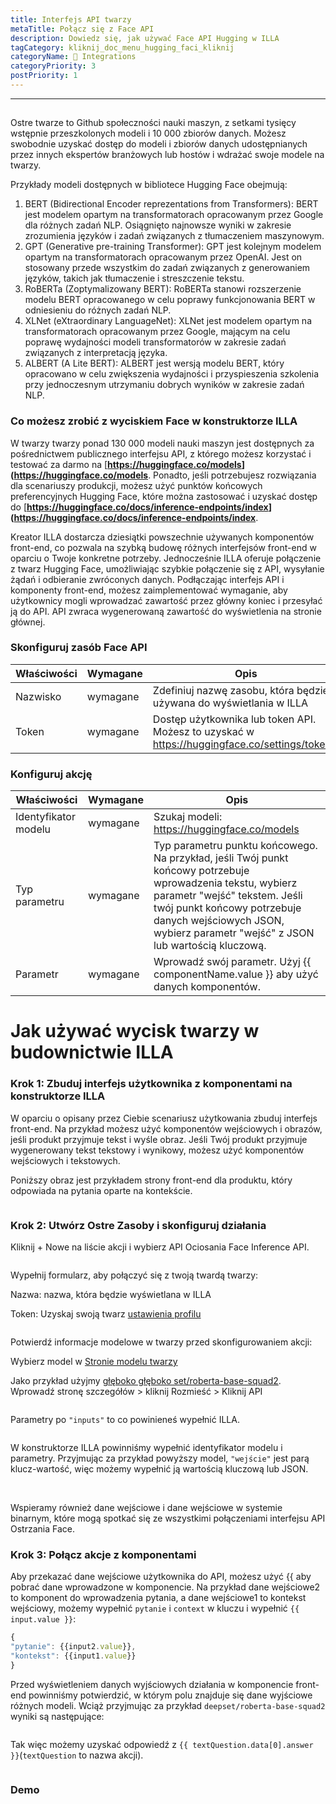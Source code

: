 ```yaml
---
title: Interfejs API twarzy
metaTitle: Połącz się z Face API
description: Dowiedz się, jak używać Face API Hugging w ILLA
tagCategory: kliknij_doc_menu_hugging_faci_kliknij
categoryName: 🔨 Integrations
categoryPriority: 3
postPriority: 1
---
```


* * *

## <Heading hidden>Interfejs API twarzy</Heading>

Ostre twarze to Github społeczności nauki maszyn, z setkami tysięcy wstępnie przeszkolonych modeli i 10 000 zbiorów danych. Możesz swobodnie uzyskać dostęp do modeli i zbiorów danych udostępnianych przez innych ekspertów branżowych lub hostów i wdrażać swoje modele na twarzy.

Przykłady modeli dostępnych w bibliotece Hugging Face obejmują:

1.  BERT (Bidirectional Encoder reprezentations from Transformers): BERT jest modelem opartym na transformatorach opracowanym przez Google dla różnych zadań NLP. Osiągnięto najnowsze wyniki w zakresie zrozumienia języków i zadań związanych z tłumaczeniem maszynowym.
2.  GPT (Generative pre-training Transformer): GPT jest kolejnym modelem opartym na transformatorach opracowanym przez OpenAI. Jest on stosowany przede wszystkim do zadań związanych z generowaniem języków, takich jak tłumaczenie i streszczenie tekstu.
3.  RoBERTa (Zoptymalizowany BERT): RoBERTa stanowi rozszerzenie modelu BERT opracowanego w celu poprawy funkcjonowania BERT w odniesieniu do różnych zadań NLP.
4.  XLNet (eXtraordinary LanguageNet): XLNet jest modelem opartym na transformatorach opracowanym przez Google, mającym na celu poprawę wydajności modeli transformatorów w zakresie zadań związanych z interpretacją języka.
5.  ALBERT (A Lite BERT): ALBERT jest wersją modelu BERT, który opracowano w celu zwiększenia wydajności i przyspieszenia szkolenia przy jednoczesnym utrzymaniu dobrych wyników w zakresie zadań NLP.

### Co możesz zrobić z wyciskiem Face w konstruktorze ILLA

W twarzy twarzy ponad 130 000 modeli nauki maszyn jest dostępnych za pośrednictwem publicznego interfejsu API, z którego możesz korzystać i testować za darmo na \[**<https://huggingface.co/models>](<https://huggingface.co/models>**. Ponadto, jeśli potrzebujesz rozwiązania dla scenariuszy produkcji, możesz użyć punktów końcowych preferencyjnych Hugging Face, które można zastosować i uzyskać dostęp do \[**<https://huggingface.co/docs/inference-endpoints/index>](<https://huggingface.co/docs/inference-endpoints/index>**.

Kreator ILLA dostarcza dziesiątki powszechnie używanych komponentów front-end, co pozwala na szybką budowę różnych interfejsów front-end w oparciu o Twoje konkretne potrzeby. Jednocześnie ILLA oferuje połączenie z twarz Hugging Face, umożliwiając szybkie połączenie się z API, wysyłanie żądań i odbieranie zwróconych danych. Podłączając interfejs API i komponenty front-end, możesz zaimplementować wymaganie, aby użytkownicy mogli wprowadzać zawartość przez główny koniec i przesyłać ją do API. API zwraca wygenerowaną zawartość do wyświetlenia na stronie głównej.

### Skonfiguruj zasób Face API

| Właściwości | Wymagane | Opis                                                                                           |
| ----------- | -------- | ---------------------------------------------------------------------------------------------- |
| Nazwisko    | wymagane | Zdefiniuj nazwę zasobu, która będzie używana do wyświetlania w ILLA                            |
| Token       | wymagane | Dostęp użytkownika lub token API. Możesz to uzyskać w https://huggingface.co/settings/tokens.  |

### Konfiguruj akcję

| Właściwości          | Wymagane | Opis                                                                                                                                                                                                                                                         |
| -------------------- | -------- | ------------------------------------------------------------------------------------------------------------------------------------------------------------------------------------------------------------------------------------------------------------ |
| Identyfikator modelu | wymagane | Szukaj modeli: https://huggingface.co/models                                                                                                                                                                                                                 |
| Typ parametru        | wymagane | Typ parametru punktu końcowego. Na przykład, jeśli Twój punkt końcowy potrzebuje wprowadzenia tekstu, wybierz parametr "wejść" tekstem. Jeśli twój punkt końcowy potrzebuje danych wejściowych JSON, wybierz parametr "wejść" z JSON lub wartością kluczową. |
| Parametr             | wymagane | Wprowadź swój parametr. Użyj {{ componentName.value }} aby użyć danych komponentów.                                                                                                                                                                          |

# Jak używać wycisk twarzy w budownictwie ILLA

### Krok 1: Zbuduj interfejs użytkownika z komponentami na konstruktorze ILLA

W oparciu o opisany przez Ciebie scenariusz użytkowania zbuduj interfejs front-end. Na przykład możesz użyć komponentów wejściowych i obrazów, jeśli produkt przyjmuje tekst i wyśle obraz. Jeśli Twój produkt przyjmuje wygenerowany tekst tekstowy i wynikowy, możesz użyć komponentów wejściowych i tekstowych.

Poniższy obraz jest przykładem strony front-end dla produktu, który odpowiada na pytania oparte na kontekście.

<img src='https://cdn.illacloud.com/official-website/img/docs/connect/hfapi1.png' alt="" />

### Krok 2: Utwórz Ostre Zasoby i skonfiguruj działania

Kliknij + Nowe na liście akcji i wybierz API Ociosania Face Inference API.

<img src='https://cdn.illacloud.com/official-website/img/docs/connect/hfapi2.png' alt="" />

Wypełnij formularz, aby połączyć się z twoją twardą twarzy:

Nazwa: nazwa, która będzie wyświetlana w ILLA

Token: Uzyskaj swoją twarz [ustawienia profilu]([https://huggingface.co/settings/tokens](https://huggingface.co/settings/tokens))

<img src='https://cdn.illacloud.com/official-website/img/docs/connect/hfapi3.png' alt="" />

Potwierdź informacje modelowe w twarzy przed skonfigurowaniem akcji:

Wybierz model w [Stronie modelu twarzy]([https://huggingface.co/models](https://huggingface.co/models))

Jako przykład użyjmy [głęboko głęboko set/roberta-base-squad2]([https://huggingface.co/deepset/roberta-base-squad2](https://huggingface.co/deepset/roberta-base-squad2)). Wprowadź stronę szczegółów > kliknij Rozmieść > Kliknij API

<img src='https://cdn.illacloud.com/official-website/img/docs/connect/hfapi4.png' alt="" />

Parametry po `"inputs"` to co powinieneś wypełnić ILLA. 

<img src='https://cdn.illacloud.com/official-website/img/docs/connect/hfapi5.png' alt="" />

W konstruktorze ILLA powinniśmy wypełnić identyfikator modelu i parametry. Przyjmując za przykład powyższy model, `"wejście"` jest parą klucz-wartość, więc możemy wypełnić ją wartością kluczową lub JSON. 

<img src='https://cdn.illacloud.com/official-website/img/docs/connect/hfapi6.png' alt="" />

<img src='https://cdn.illacloud.com/official-website/img/docs/connect/hfapi7.png' alt="" />

Wspieramy również dane wejściowe i dane wejściowe w systemie binarnym, które mogą spotkać się ze wszystkimi połączeniami interfejsu API Ostrzania Face.

### Krok 3: Połącz akcje z komponentami

Aby przekazać dane wejściowe użytkownika do API, możesz użyć {{ aby pobrać dane wprowadzone w komponencie. Na przykład dane wejściowe2 to komponent do wprowadzenia pytania, a dane wejściowe1 to kontekst wejściowy, możemy wypełnić `pytanie` i `context` w kluczu i wypełnić `{{ input.value }}`:

```jsx
{
"pytanie": {{input2.value}},
"kontekst": {{input1.value}}
}
```

Przed wyświetleniem danych wyjściowych działania w komponencie front-end powinniśmy potwierdzić, w którym polu znajduje się dane wyjściowe różnych modeli. Wciąż przyjmując za przykład `deepset/roberta-base-squad2` wyniki są następujące:

<img src='https://cdn.illacloud.com/official-website/img/docs/connect/hfapi8.png' alt="" />

Tak więc możemy uzyskać odpowiedź z `{{ textQuestion.data[0].answer }}`(`textQuestion` to nazwa akcji). 

<img src='https://cdn.illacloud.com/official-website/img/docs/connect/hfapi9.png' alt="" />

### Demo

<img src='https://cdn.illacloud.com/official-website/img/docs/connect/hfapi10.gif' alt="" />

<img src='https://cdn.illacloud.com/official-website/img/docs/connect/hfapi11.gif' alt="" />
